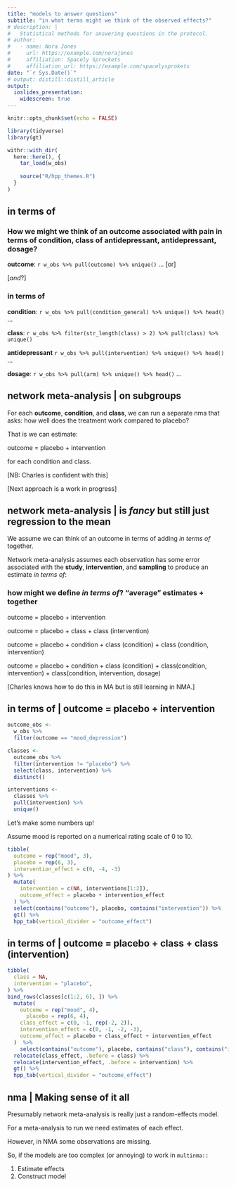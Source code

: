 ```yaml
---
title: "models to answer questions"
subtitle: "in what terms might we think of the observed effects?"
# description: |
#   Statistical methods for answering questions in the protocol.
# author:
#   - name: Nora Jones 
#     url: https://example.com/norajones
#     affiliation: Spacely Sprockets
#     affiliation_url: https://example.com/spacelysprokets
date: "`r Sys.Date()`"
# output: distill::distill_article
output: 
  ioslides_presentation:
    widescreen: true
---
```


```r
knitr::opts_chunk$set(echo = FALSE)
```


```r
library(tidyverse)
library(gt)
```


```r
withr::with_dir(
  here::here(), {
    tar_load(w_obs)
    
    source("R/hpp_themes.R")
  }
)


```

## in terms of {.smaller} 

### How we might we think of an **outcome** associated with pain in terms of **condition**, **class** of antidepressant, **antidepressant**, **dosage**? 

**outcome**: `r w_obs %>% pull(outcome) %>% unique()` ... [or]

[_and_?]

### in terms of 

**condition**: `r w_obs %>% pull(condition_general) %>% unique() %>% head()` ... 

**class**: `r w_obs %>% filter(str_length(class) > 2) %>% pull(class) %>% unique()`

**antidepressant** `r w_obs %>% pull(intervention) %>% unique() %>% head()` ...

**dosage**: `r w_obs %>% pull(arm) %>% unique() %>% head()` ... 

## network meta-analysis | on subgroups

For each **outcome**, **condition**, and **class**, we can run a separate nma that asks: how well does the treatment work compared to placebo?

That is we can estimate:  

outcome = placebo + intervention

for each condition and class. 

[NB: Charles is confident with this]

[Next approach is a work in progress]


## network meta-analysis | is _fancy_ but still just **regression to the mean** {.smaller}

We assume we can think of an outcome in terms of adding _in terms of_ together.

Network meta-analysis assumes each observation has some error associated with the **study**, **intervention**, and **sampling** to produce an estimate _in terms of_:

### how might we define _in terms of_?  "average" estimates + together

outcome = placebo + intervention

outcome = placebo + class + class (intervention)

outcome = placebo + condition + class (condition) + class (condition, intervention)

outcome = placebo + condition + class (condition) + class(condition, intervention) + class(condition, intervention, dosage)

[Charles knows how to do this in MA but is still learning in NMA.] 


## in terms of | outcome = placebo + intervention

```r
outcome_obs <- 
  w_obs %>% 
  filter(outcome == "mood_depression")

classes <- 
  outcome_obs %>%
  filter(intervention != "placebo") %>% 
  select(class, intervention) %>% 
  distinct()

interventions <- 
  classes %>% 
  pull(intervention) %>% 
  unique()

```

Let's make some numbers up! 

Assume mood is reported on a numerical rating scale of 0 to 10.

```r
tibble(
  outcome = rep("mood", 3),
  placebo = rep(6, 3),
  intervention_effect = c(0, -4, -3)
) %>%
  mutate(
    intervention = c(NA, interventions[1:2]),
    outcome_effect = placebo + intervention_effect
  ) %>% 
  select(contains("outcome"), placebo, contains("intervention")) %>% 
  gt() %>% 
  hpp_tab(vertical_divider = "outcome_effect")


```


## in terms of | outcome = placebo + class + class (intervention)

```r
tibble(
  class = NA,
  intervention = "placebo",
) %>% 
bind_rows(classes[c(1:2, 6), ]) %>% 
  mutate(
    outcome = rep("mood", 4),
      placebo = rep(6, 4),
    class_effect = c(0, -1, rep(-2, 2)),
    intervention_effect = c(0, -1, -2, -3),
    outcome_effect = placebo + class_effect + intervention_effect
  )  %>% 
    select(contains("outcome"), placebo, contains("class"), contains("intervention")) %>%
  relocate(class_effect, .before = class) %>% 
  relocate(intervention_effect, .before = intervention) %>% 
  gt() %>% 
  hpp_tab(vertical_divider = "outcome_effect")

```

## nma | Making sense of it all

Presumably network meta-analysis is really just a random-effects model. 

For a meta-analysis to run we need estimates of each effect. 

However, in NMA some observations are missing. 

So, if the models are too complex (or annoying) to work in `multinma::` 

1. Estimate effects
2. Construct model 
